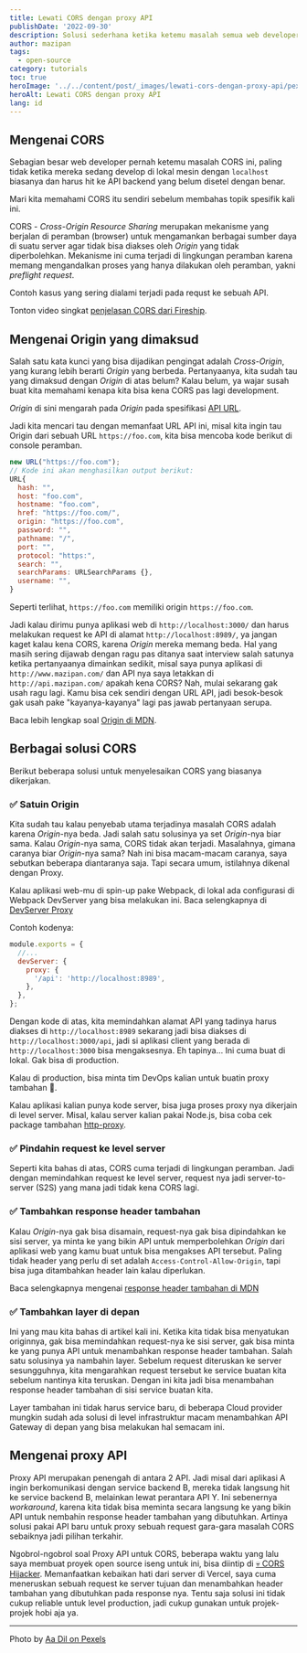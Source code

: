```yaml
---
title: Lewati CORS dengan proxy API
publishDate: '2022-09-30'
description: Solusi sederhana ketika ketemu masalah semua web developer - CORS, dengan menggunakan bantuan tambahan di tengah, yakni proxy API
author: mazipan
tags:
  - open-source
category: tutorials
toc: true
heroImage: '../../content/post/_images/lewati-cors-dengan-proxy-api/pexels-aa-dil-2598008.jpg'
heroAlt: Lewati CORS dengan proxy API
lang: id
---
```


## Mengenai CORS

Sebagian besar web developer pernah ketemu masalah CORS ini, paling tidak ketika mereka sedang develop di lokal mesin dengan `localhost` biasanya dan harus hit ke API backend yang belum disetel dengan benar.

Mari kita memahami CORS itu sendiri sebelum membahas topik spesifik kali ini.

CORS - _Cross-Origin Resource Sharing_ merupakan mekanisme yang berjalan di peramban (browser) untuk mengamankan berbagai sumber daya di suatu server agar tidak bisa diakses oleh _Origin_ yang tidak diperbolehkan. Mekanisme ini cuma terjadi di lingkungan peramban karena memang mengandalkan proses yang hanya dilakukan oleh peramban, yakni _preflight request_.

Contoh kasus yang sering dialami terjadi pada requst ke sebuah API.

Tonton video singkat [penjelasan CORS dari Fireship](https://www.youtube.com/watch?v=4KHiSt0oLJ0).

## Mengenai Origin yang dimaksud

Salah satu kata kunci yang bisa dijadikan pengingat adalah _Cross-Origin_, yang kurang lebih berarti _Origin_ yang berbeda. Pertanyaanya, kita sudah tau yang dimaksud dengan _Origin_ di atas belum? Kalau belum, ya wajar susah buat kita memahami kenapa kita bisa kena CORS pas lagi development.

_Origin_ di sini mengarah pada _Origin_ pada spesifikasi [API URL](https://developer.mozilla.org/en-US/docs/Glossary/URL).

Jadi kita mencari tau dengan memanfaat URL API ini, misal kita ingin tau Origin dari sebuah URL `https://foo.com`, kita bisa mencoba kode berikut di console peramban.

```js title=url.js
new URL("https://foo.com");
// Kode ini akan menghasilkan output berikut:
URL{
  hash: "",
  host: "foo.com",
  hostname: "foo.com",
  href: "https://foo.com/",
  origin: "https://foo.com",
  password: "",
  pathname: "/",
  port: "",
  protocol: "https:",
  search: "",
  searchParams: URLSearchParams {},
  username: "",
}
```

Seperti terlihat, `https://foo.com` memiliki origin `https://foo.com`.

Jadi kalau dirimu punya aplikasi web di `http://localhost:3000/` dan harus melakukan request ke API di alamat `http://localhost:8989/`, ya jangan kaget kalau kena CORS, karena _Origin_ mereka memang beda. Hal yang masih sering dijawab dengan ragu pas ditanya saat interview salah satunya ketika pertanyaanya dimainkan sedikit, misal saya punya aplikasi di `http://www.mazipan.com/` dan API nya saya letakkan di `http://api.mazipan.com/` apakah kena CORS? Nah, mulai sekarang gak usah ragu lagi. Kamu bisa cek sendiri dengan URL API, jadi besok-besok gak usah pake "kayanya-kayanya" lagi pas jawab pertanyaan serupa.

Baca lebih lengkap soal [Origin di MDN](https://developer.mozilla.org/en-US/docs/Glossary/Origin).

## Berbagai solusi CORS

Berikut beberapa solusi untuk menyelesaikan CORS yang biasanya dikerjakan.

### ✅ Satuin Origin

Kita sudah tau kalau penyebab utama terjadinya masalah CORS adalah karena _Origin_-nya beda. Jadi salah satu solusinya ya set _Origin_-nya biar sama. Kalau _Origin_-nya sama, CORS tidak akan terjadi. Masalahnya, gimana caranya biar _Origin_-nya sama? Nah ini bisa macam-macam caranya, saya sebutkan beberapa diantaranya saja. Tapi secara umum, istilahnya dikenal dengan Proxy.

Kalau aplikasi web-mu di spin-up pake Webpack, di lokal ada configurasi di Webpack DevServer yang bisa melakukan ini. Baca selengkapnya di [DevServer Proxy](https://webpack.js.org/configuration/dev-server/#devserverproxy)

Contoh kodenya:

```js title=webpack.config.js
module.exports = {
  //...
  devServer: {
    proxy: {
      '/api': 'http://localhost:8989',
    },
  },
};
```

Dengan kode di atas, kita memindahkan alamat API yang tadinya harus diakses di `http://localhost:8989` sekarang jadi bisa diakses di `http://localhost:3000/api`, jadi si aplikasi client yang berada di `http://localhost:3000` bisa mengaksesnya. Eh tapinya... Ini cuma buat di lokal. Gak bisa di production.

Kalau di production, bisa minta tim DevOps kalian untuk buatin proxy tambahan 🙊.

Kalau aplikasi kalian punya kode server, bisa juga proses proxy nya dikerjain di level server. Misal, kalau server kalian pakai Node.js, bisa coba cek package tambahan [http-proxy](https://github.com/http-party/node-http-proxy).

### ✅ Pindahin request ke level server

Seperti kita bahas di atas, CORS cuma terjadi di lingkungan peramban. Jadi dengan memindahkan request ke level server, request nya jadi server-to-server (S2S) yang mana jadi tidak kena CORS lagi.

### ✅ Tambahkan response header tambahan

Kalau _Origin_-nya gak bisa disamain, request-nya gak bisa dipindahkan ke sisi server, ya minta ke yang bikin API untuk memperbolehkan _Origin_ dari aplikasi web yang kamu buat untuk bisa mengakses API tersebut. Paling tidak header yang perlu di set adalah `Access-Control-Allow-Origin`, tapi bisa juga ditambahkan header lain kalau diperlukan.

Baca selengkapnya mengenai [response header tambahan di MDN](https://developer.mozilla.org/en-US/docs/Web/HTTP/CORS#the_http_response_headers)

### ✅ Tambahkan layer di depan

Ini yang mau kita bahas di artikel kali ini. Ketika kita tidak bisa menyatukan originnya, gak bisa memindahkan request-nya ke sisi server, gak bisa minta ke yang punya API untuk menambahkan response header tambahan. Salah satu solusinya ya nambahin layer. Sebelum request diteruskan ke server sesungguhnya, kita mengarahkan request tersebut ke service buatan kita sebelum nantinya kita teruskan. Dengan ini kita jadi bisa menambahan response header tambahan di sisi service buatan kita.

Layer tambahan ini tidak harus service baru, di beberapa Cloud provider mungkin sudah ada solusi di level infrastruktur macam menambahkan API Gateway di depan yang bisa melakukan hal semacam ini.

## Mengenai proxy API

Proxy API merupakan penengah di antara 2 API. Jadi misal dari aplikasi A ingin berkomunikasi dengan service backend B, mereka tidak langsung hit ke service backend B, melainkan lewat perantara API Y. Ini sebenernya _workaround_, karena kita tidak bisa meminta secara langsung ke yang bikin API untuk nembahin response header tambahan yang dibutuhkan. Artinya solusi pakai API baru untuk proxy sebuah request gara-gara masalah CORS sebaiknya jadi pilihan terkahir.

Ngobrol-ngobrol soal Proxy API untuk CORS, beberapa waktu yang lalu saya membuat proyek open source iseng untuk ini, bisa diintip di [💀 CORS Hijacker](https://cors-hijacker.vercel.app/). Memanfaatkan kebaikan hati dari server di Vercel, saya cuma meneruskan sebuah request ke server tujuan dan menambahkan header tambahan yang dibutuhkan pada response nya. Tentu saja solusi ini tidak cukup reliable untuk level production, jadi cukup gunakan untuk projek-projek hobi aja ya.

---

Photo by [Aa Dil on Pexels](https://www.pexels.com/photo/men-s-gray-knit-cap-2598008/)
